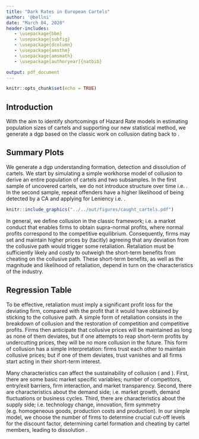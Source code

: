 ```yaml
---
title: "Dark Rates in European Cartels"
author: '@bellni'
date: "March 04, 2020"
header-includes:
   - \usepackage{bbm}
   - \usepackage{subfig}
   - \usepackage{dcolumn}
   - \usepackage{amsthm}
   - \usepackage{amsmath}
   - \usepackage[authoryear]{natbib}

output: pdf_document
---
```


```r
knitr::opts_chunk$set(echo = TRUE)
```

## Introduction
With the aim to identify shortcomings of Hazard Rate models in estimating population 
sizes of cartels and supporting our new statistical method, we generate a dgp based on 
the classic work on collusion dating back to \citet{Stigler:1964}.\footnote{Our general model 
does not discriminate between explicit and tacit collusion. In particular, the model does not 
require communication between the parties. See \citet{Ivaldi:Jullien:Rey:Seabright:Tirole:2003} 
we use and add Woodpulp Case and state that US difference.} 


## Summary Plots

We generate a dgp understanding formation, detection and dissolution of cartels. We start by 
simulating a simple workhorse model of collusion to derive an entire population of cartels 
and two subsamples. In the first sample of uncovered cartels, we do not introduce structure 
over time i.e. \textit{unstructured}. In the second sample, repeat offenders have a higher 
likelihood of being detected by a CA and applying for Leniency  i.e. \textit{structured}. 

```r
knitr::include_graphics("../../out/figures/caught_cartels.pdf")
```
In general, we define collusion in the classic framework; i.e. a market conduct that 
enables firms to obtain supra-normal profits, where normal profits correspond to the 
competitive equilibrium. Consequently, firms may set and maintain higher prices by 
(tacitly) agreeing that any deviation from the collusive path would trigger some retaliation. 
Retaliation must be sufficiently likely and costly to outweigh the short-term benefits from 
cheating on the collusive path. These short-term benefits, as well as the magnitude and 
likelihood of retaliation, depend in turn on the characteristics of the industry. 


## Regression Table

To be effective, retaliation must imply a significant profit loss for the deviating firm, 
compared with the profit that it would have obtained by sticking to the collusive path. 
A simple form of retaliation consists in the breakdown of collusion and the restoration 
of competition and competitive profits. Firms then anticipate that collusive prices will 
be maintained as long as none of them deviates, but if one attempts to reap short-term 
profits by undercutting prices, they will be no more collusion in the future. This form of 
collusion has a simple interpretation: firms trust each other to maintain collusive prices; 
but if one of them deviates, trust vanishes and all firms start acting in their short-term 
interest. 

\input{../../out/tables/regression_table.tex}

Many characteristics can affect the sustainability of collusion 
(\citet{Suslow:Levenstein:2011} and \citet{Stigler:1964}). 
First, there are some basic market specific variables; number of competitors, entry/exit barriers, 
firm interaction, and market transparency. Second, there are characteristics 
about the demand side; i.e. market growth, demand fluctuations or business cycles. 
Third, there are characteristics about the supply side; i.e. technology change, 
innovation, firm symmetry (e.g. homogeneous goods, production costs and production). 
In our simple model, we choose the number of firms to determine crucial cut-off 
levels for the discount factor, determining cartel formation and cheating by cartel members, 
leading to dissolution \citet{Stigler:1964}.

\newpage
\bibliography{Proposal}
\bibliographystyle{apalike}